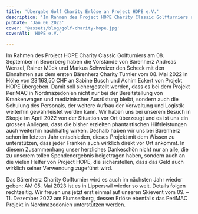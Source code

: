 ```yaml
---
title: 'Übergabe Golf Charity Erlöse an Project HOPE e.V.'
description: 'Im Rahmen des Project HOPE Charity Classic Golfturniers am 08. September in Beuerberg haben die Vorstände von Bärenherz Andreas Wenzel, Rainer Mück und Markus Schweizer den Scheck mit den Einnahmen aus dem ersten Bärenherz Charity Turnier vom 08. Mai 2022 in Höhe von 23‘163,50 CHF an Sabine Busch und Achim Eckert von Projekt HOPE übergeben. Damit soll sichergestellt werden, dass es bei dem Projekt PeriMAC in Nordmazedonien nicht nur bei der Bereitstellung von Krankenwagen und medizinischer Ausrüstung bleibt, sondern auch die Schulung des Personals, der weitere Aufbau der Verwaltung und Logistik weiterhin gewährleistet werden kann. Wir haben uns bei unserem Besuch in Skopje im April 2022 von der Situation vor Ort überzeugt und es ist uns ein grosses Anliegen, dass die bisher erzielten phantastischen Hilfsleistungen auch weiterhin nachhaltig wirken. Deshalb haben wir uns bei Bärenherz schon im letzten Jahr entschieden, dieses Projekt mit dem Wissen zu unterstützen, dass jeder Franken auch wirklich direkt vor Ort ankommt. In diesem Zusammenhang unser herzliches Dankeschön nicht nur an alle, die zu unserem tollen Spendenergebnis beigetragen haben, sondern auch an die vielen Helfer von Project HOPE, die sicherstellen, dass das Geld auch wirklich seiner Verwendung zugeführt wird.'
pubDate: 'Jan 06 2023'
cover: '@assets/blog/golf-charity-hope.jpg'
coverAlt: 'HOPE e.V.'

---
```


Im Rahmen des Project HOPE Charity Classic Golfturniers am 08. September in Beuerberg haben die Vorstände von Bärenherz Andreas Wenzel, Rainer Mück und Markus Schweizer den Scheck mit den Einnahmen aus dem ersten Bärenherz Charity Turnier vom 08. Mai 2022 in Höhe von 23‘163,50 CHF an Sabine Busch und Achim Eckert von Projekt HOPE übergeben. Damit soll sichergestellt werden, dass es bei dem Projekt PeriMAC in Nordmazedonien nicht nur bei der Bereitstellung von Krankenwagen und medizinischer Ausrüstung bleibt, sondern auch die Schulung des Personals, der weitere Aufbau der Verwaltung und Logistik weiterhin gewährleistet werden kann. Wir haben uns bei unserem Besuch in Skopje im April 2022 von der Situation vor Ort überzeugt und es ist uns ein grosses Anliegen, dass die bisher erzielten phantastischen Hilfsleistungen auch weiterhin nachhaltig wirken. Deshalb haben wir uns bei Bärenherz schon im letzten Jahr entschieden, dieses Projekt mit dem Wissen zu unterstützen, dass jeder Franken auch wirklich direkt vor Ort ankommt. In diesem Zusammenhang unser herzliches Dankeschön nicht nur an alle, die zu unserem tollen Spendenergebnis beigetragen haben, sondern auch an die vielen Helfer von Project HOPE, die sicherstellen, dass das Geld auch wirklich seiner Verwendung zugeführt wird.

Das Bärenherz Charity Golfturnier wird es auch im nächsten Jahr wieder geben: AM 05. Mai 2023 ist es in Lipperswil wieder so weit. Details folgen rechtzeitig. Wir freuen uns jetzt erst einmal auf unseren Skievent vom 09. – 11. Dezember 2022 am Flumserberg, dessen Erlöse ebenfalls das PeriMAC Projekt in Nordmazedonien unterstützen werden.